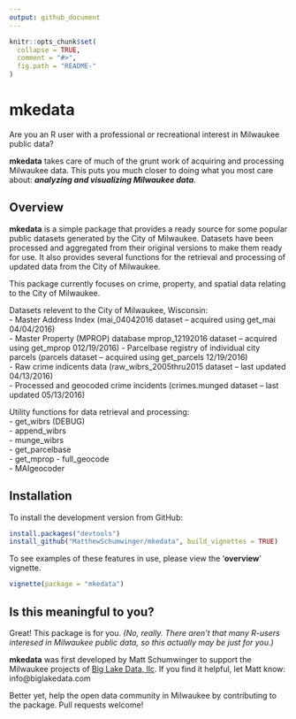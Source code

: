 ```yaml
---
output: github_document
---
```


<!-- README.md is generated from README.Rmd. Please edit that file -->

```r
knitr::opts_chunk$set(
  collapse = TRUE,
  comment = "#>",
  fig.path = "README-"
)
```

# mkedata

Are you an R user with a professional or recreational interest in Milwaukee 
public data?

**mkedata** takes care of much of the grunt work of acquiring and 
processing Milwaukee data. This puts you much closer to doing what you most 
care about: ***analyzing and visualizing Milwaukee data***.

## Overview

**mkedata** is a simple package that provides a ready source for some popular 
public datasets generated by the City of Milwaukee. Datasets have been processed 
and aggregated from their original versions to make them ready for use. It also 
provides several functions for the retrieval and processing of updated data from 
the City of Milwaukee.

This package currently focuses on crime, property, and spatial data relating to 
the City of Milwaukee.

Datasets relevent to the City of Milwaukee, Wisconsin:  
  - Master Address Index (mai_04042016 dataset -- acquired using get_mai 04/04/2016)  
  - Master Property (MPROP) database mprop_12192016 dataset -- acquired using get_mprop 012/19/2016) 
  - Parcelbase registry of individual city parcels (parcels dataset -- acquired using get_parcels 12/19/2016)  
  - Raw crime indicents data (raw_wibrs_2005thru2015 dataset -- last updated 04/13/2016)  
  - Processed and geocoded crime incidents (crimes.munged dataset -- last updated 05/13/2016)  

Utility functions for data retrieval and processing:  
  - get_wibrs (DEBUG)  
  - append_wibrs  
  - munge_wibrs  
  - get_parcelbase  
  - get_mprop
  - full_geocode  
  - MAIgeocoder  

## Installation

To install the development version from GitHub:

```r
install.packages("devtools")
install_github("MatthewSchumwinger/mkedata", build_vignettes = TRUE)
```

To see examples of these features in use, please view the '**overview**' vignette.

```r
vignette(package = "mkedata")
```

## Is this meaningful to you?

Great! This package is for you. *(No, really. There aren't that many R-users interesed in 
Milwaukee public data, so this actually may be just for you.)*

**mkedata** was first developed by Matt Schumwinger to support the 
Milwaukee projects of [Big Lake Data, llc](www.biglakedata.com). If you find 
it helpful, let Matt know: info@biglakedata.com

Better yet, help the open data community in Milwaukee by contributing to the 
package. Pull requests welcome!


